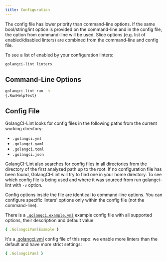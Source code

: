 ```yaml
---
title: Configuration
---
```


The config file has lower priority than command-line options. If the same bool/string/int option is provided on the command-line
and in the config file, the option from command-line will be used.
Slice options (e.g. list of enabled/disabled linters) are combined from the command-line and config file.

To see a list of enabled by your configuration linters:

```sh
golangci-lint linters
```

## Command-Line Options

```sh
golangci-lint run -h
{.RunHelpText}
```

## Config File

GolangCI-Lint looks for config files in the following paths from the current working directory:

- `.golangci.yml`
- `.golangci.yaml`
- `.golangci.toml`
- `.golangci.json`

GolangCI-Lint also searches for config files in all directories from the directory of the first analyzed path up to the root.
If no configuration file has been found, GolangCI-Lint will try to find one in your home directory.
To see which config file is being used and where it was sourced from run golangci-lint with `-v` option.

Config options inside the file are identical to command-line options.
You can configure specific linters' options only within the config file (not the command-line).

There is a [`.golangci.example.yml`](https://github.com/kunwardeep/golangci-lint/blob/master/.golangci.example.yml) example
config file with all supported options, their description and default value:

```yaml
{ .GolangciYamlExample }
```

It's a [.golangci.yml](https://github.com/kunwardeep/golangci-lint/blob/master/.golangci.yml) config file of this repo: we enable more linters
than the default and have more strict settings:

```yaml
{ .GolangciYaml }
```
